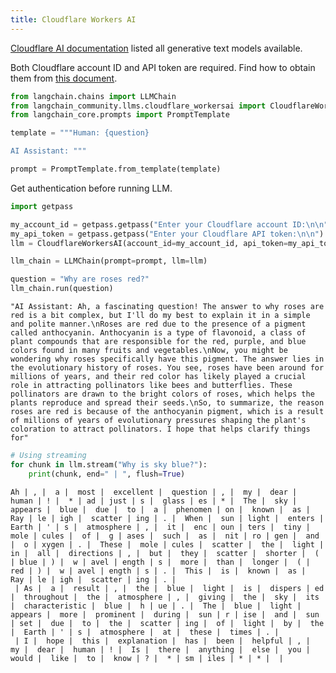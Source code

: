 ```yaml
---
title: Cloudflare Workers AI
---
```


[Cloudflare AI documentation](https://developers.cloudflare.com/workers-ai/models/) listed all generative text models available.

Both Cloudflare account ID and API token are required. Find how to obtain them from [this document](https://developers.cloudflare.com/workers-ai/get-started/rest-api/).


```python
from langchain.chains import LLMChain
from langchain_community.llms.cloudflare_workersai import CloudflareWorkersAI
from langchain_core.prompts import PromptTemplate

template = """Human: {question}

AI Assistant: """

prompt = PromptTemplate.from_template(template)
```

Get authentication before running LLM.


```python
import getpass

my_account_id = getpass.getpass("Enter your Cloudflare account ID:\n\n")
my_api_token = getpass.getpass("Enter your Cloudflare API token:\n\n")
llm = CloudflareWorkersAI(account_id=my_account_id, api_token=my_api_token)
```


```python
llm_chain = LLMChain(prompt=prompt, llm=llm)

question = "Why are roses red?"
llm_chain.run(question)
```



```output
"AI Assistant: Ah, a fascinating question! The answer to why roses are red is a bit complex, but I'll do my best to explain it in a simple and polite manner.\nRoses are red due to the presence of a pigment called anthocyanin. Anthocyanin is a type of flavonoid, a class of plant compounds that are responsible for the red, purple, and blue colors found in many fruits and vegetables.\nNow, you might be wondering why roses specifically have this pigment. The answer lies in the evolutionary history of roses. You see, roses have been around for millions of years, and their red color has likely played a crucial role in attracting pollinators like bees and butterflies. These pollinators are drawn to the bright colors of roses, which helps the plants reproduce and spread their seeds.\nSo, to summarize, the reason roses are red is because of the anthocyanin pigment, which is a result of millions of years of evolutionary pressures shaping the plant's coloration to attract pollinators. I hope that helps clarify things for"
```



```python
# Using streaming
for chunk in llm.stream("Why is sky blue?"):
    print(chunk, end=" | ", flush=True)
```
```output
Ah | , |  a |  most |  excellent |  question | , |  my |  dear |  human | ! |  * | ad | just | s |  glass | es | * |  The |  sky |  appears |  blue |  due |  to |  a |  phenomen | on |  known |  as |  Ray | le | igh |  scatter | ing | . |  When |  sun | light |  enters |  Earth | ' | s |  atmosphere | , |  it |  enc | oun | ters |  tiny |  mole | cules |  of |  g | ases |  such |  as |  nit | ro | gen |  and |  o | xygen | . |  These |  mole | cules |  scatter |  the |  light |  in |  all |  directions | , |  but |  they |  scatter |  shorter |  ( | blue | ) |  w | avel | ength | s |  more |  than |  longer |  ( | red | ) |  w | avel | ength | s | . |  This |  is |  known |  as |  Ray | le | igh |  scatter | ing | . |
 | As |  a |  result | , |  the |  blue |  light |  is |  dispers | ed |  throughout |  the |  atmosphere | , |  giving |  the |  sky |  its |  characteristic |  blue |  h | ue | . |  The |  blue |  light |  appears |  more |  prominent |  during |  sun | r | ise |  and |  sun | set |  due |  to |  the |  scatter | ing |  of |  light |  by |  the |  Earth | ' | s |  atmosphere |  at |  these |  times | . |
 | I |  hope |  this |  explanation |  has |  been |  helpful | , |  my |  dear |  human | ! |  Is |  there |  anything |  else |  you |  would |  like |  to |  know | ? |  * | sm | iles | * | * |  |
```

```python

```
